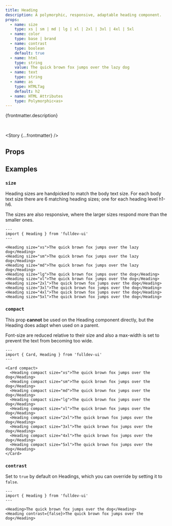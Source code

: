 ```yaml
---
title: Heading
description: A polymorphic, responsive, adaptable heading component.
props:
  - name: size
    type: xs | sm | md | lg | xl | 2xl | 3xl | 4xl | 5xl
  - name: color
    type: base | brand
  - name: contrast
    type: boolean
    default: true
  - name: html
    type: string
    value: The quick brown fox jumps over the lazy dog
  - name: text
    type: string
  - name: as
    type: HTMLTag
    default: h2
  - name: HTML Attributes
    type: Polymorphic<as>
---
```



{frontmatter.description}

<br />

<Story {...frontmatter} />

## Props

<PropsTable props={frontmatter.props} />

## Examples

### `size`

<SizeProp />

Heading sizes are handpicked to match the body text size. For each body text size there are
6 matching heading sizes; one for each heading level h1-h6.

The sizes are also responsive, where the larger sizes respond more than the smaller ones.

```astro live
---
import { Heading } from 'fulldev-ui'
---

<Heading size="xs">The quick brown fox jumps over the lazy dog</Heading>
<Heading size="sm">The quick brown fox jumps over the lazy dog</Heading>
<Heading size="md">The quick brown fox jumps over the lazy dog</Heading>
<Heading size="lg">The quick brown fox jumps over the dog</Heading>
<Heading size="xl">The quick brown fox jumps over the dog</Heading>
<Heading size="2xl">The quick brown fox jumps over the dog</Heading>
<Heading size="3xl">The quick brown fox jumps over the dog</Heading>
<Heading size="4xl">The quick brown fox jumps over the dog</Heading>
<Heading size="5xl">The quick brown fox jumps over the dog</Heading>
```

### `compact`

<CompactProp />

This prop **cannot** be used on the Heading component directly, but the Heading does adapt when used on a parent.

Font-size are reduced relative to their size and also a max-width is set to prevent the text from becoming too wide.

```astro live
---
import { Card, Heading } from 'fulldev-ui'
---

<Card compact>
  <Heading compact size="xs">The quick brown fox jumps over the dog</Heading>
  <Heading compact size="sm">The quick brown fox jumps over the dog</Heading>
  <Heading compact size="md">The quick brown fox jumps over the dog</Heading>
  <Heading compact size="lg">The quick brown fox jumps over the dog</Heading>
  <Heading compact size="xl">The quick brown fox jumps over the dog</Heading>
  <Heading compact size="2xl">The quick brown fox jumps over the dog</Heading>
  <Heading compact size="3xl">The quick brown fox jumps over the dog</Heading>
  <Heading compact size="4xl">The quick brown fox jumps over the dog</Heading>
  <Heading compact size="5xl">The quick brown fox jumps over the dog</Heading>
</Card>
```

### `contrast`

Set to `true` by default on Headings, which you can override by setting it to `false`.

```astro live
---
import { Heading } from 'fulldev-ui'
---

<Heading>The quick brown fox jumps over the dog</Heading>
<Heading contrast={false}>The quick brown fox jumps over the dog</Heading>
```
